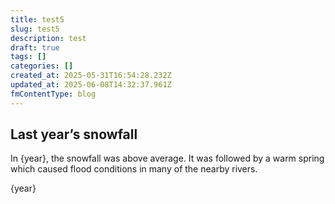 ```yaml
---
title: test5
slug: test5
description: test
draft: true
tags: []
categories: []
created_at: 2025-05-31T16:54:28.232Z
updated_at: 2025-06-08T14:32:37.961Z
fmContentType: blog
---
```



## Last year’s snowfall

In {year}, the snowfall was above average.
It was followed by a warm spring which caused
flood conditions in many of the nearby rivers.

{year}
